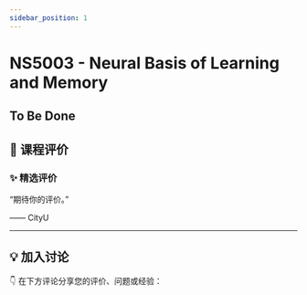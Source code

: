 ```yaml
---
sidebar_position: 1
---
```



# NS5003 - Neural Basis of Learning and Memory

## To Be Done

## **💬 课程评价**

### ✨ **精选评价**
<div className={commentStyles.commentBox}>
    <p className={commentStyles.commentText}>
        “期待你的评价。”
    </p>
    <p className={commentStyles.commentAuthor}>—— CityU</p>
</div>

---

## **💡 加入讨论**

👇 在下方评论分享您的评价、问题或经验：
<Utterances />
